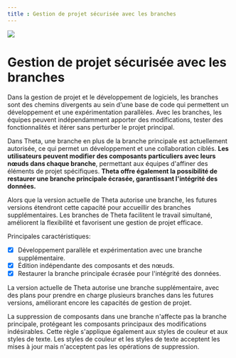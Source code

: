 ```yaml
---
title : Gestion de projet sécurisée avec les branches
---
```


![](https://fftefqqvfkkewuokofds.supabase.co/storage/v1/object/public/theta-assets/covers/branches_feature.svg)

# Gestion de projet sécurisée avec les branches

Dans la gestion de projet et le développement de logiciels, les branches sont des chemins divergents au sein d'une base de code qui permettent un développement et une expérimentation parallèles. Avec les branches, les équipes peuvent indépendamment apporter des modifications, tester des fonctionnalités et itérer sans perturber le projet principal.

Dans Theta, une branche en plus de la branche principale est actuellement autorisée, ce qui permet un développement et une collaboration ciblés. **Les utilisateurs peuvent modifier des composants particuliers avec leurs nœuds dans chaque branche**, permettant aux équipes d'affiner des éléments de projet spécifiques. **Theta offre également la possibilité de restaurer une branche principale écrasée, garantissant l'intégrité des données.**

<YouTube id="IaJ-Td21ejg" />

Alors que la version actuelle de Theta autorise une branche, les futures versions étendront cette capacité pour accueillir des branches supplémentaires. Les branches de Theta facilitent le travail simultané, améliorent la flexibilité et favorisent une gestion de projet efficace.

Principales caractéristiques:
- [x] Développement parallèle et expérimentation avec une branche supplémentaire.
- [x] Édition indépendante des composants et des nœuds.
- [x] Restaurer la branche principale écrasée pour l'intégrité des données.

<Warning>La version actuelle de Theta autorise une branche supplémentaire, avec des plans pour prendre en charge plusieurs branches dans les futures versions, améliorant encore les capacités de gestion de projet.</Warning>

<Warning>La suppression de composants dans une branche n'affecte pas la branche principale, protégeant les composants principaux des modifications indésirables.
Cette règle s'applique également aux styles de couleur et aux styles de texte. Les styles de couleur et les styles de texte acceptent les mises à jour mais n'acceptent pas les opérations de suppression.</Warning>